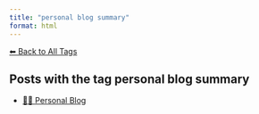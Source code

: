 ```yaml
---
title: "personal blog summary"
format: html
---
```


[⬅ Back to All Tags](../tags.qmd)

## Posts with the tag **personal blog summary**

- [🧑‍🏫 Personal Blog](/posts/personal/index.html)
